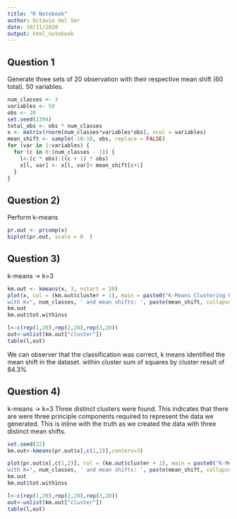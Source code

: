 ```yaml
---
title: "R Notebook"
author: Octavio del Ser
date: 10/11/2020
output: html_notebook
---
```


## Question 1
Generate three sets of 20 observation with their respective mean shift (60 total).
50 variables.
```r
num_classes <- 3
variables <- 50
obs <- 20
set.seed(2394)
total_obs <- obs * num_classes
x <- matrix(rnorm(num_classes*variables*obs), ncol = variables)
mean_shift <- sample(-10:10, obs, replace = FALSE)
for (var in 1:variables) {
  for (c in 0:(num_classes - 1)) {
    l<-(c * obs):((c + 1) * obs)
    x[l, var] <- x[l, var]+ mean_shift[c+1]
  }
}

```
## Question 2)
Perform k-means
```r

pr.out <- prcomp(x)
biplot(pr.out, scale = 0  )
```


## Question 3)
k-means -> k=3
```r
km.out <- kmeans(x, 3, nstart = 20)
plot(x, col = (km.out$cluster + 1), main = paste0("K-Means Clustering Results
with K=", num_classes, ' and mean shifts: ', paste(mean_shift, collapse = ', ')), xlab = "", ylab = "", pch = 20, cex = 2)
km.out
km.out$tot.withinss

l<-c(rep(1,20),rep(2,20),rep(3,20))
out<-unlist(km.out["cluster"])
table(l,out)
```
We can observer that the classification was correct, k means identified the mean shift in the dataset.
within cluster sum of squares by cluster result of 84.3%

## Question 4)
k-means -> k=3
Three distinct clusters were found. This indicates that there are were three principle components required to represent the data we generated. This is inline with the truth as
we created the data with three distinct mean shifts.

```r
set.seed(22)
km.out<-kmeans(pr.out$x[,c(1,2)],centers=3)

plot(pr.out$x[,c(1,2)], col = (km.out$cluster + 1), main = paste0("K-Means Clustering Results
with K=", num_classes, ' and mean shifts: ', paste(mean_shift, collapse = ', ')), xlab = "", ylab = "", pch = 20, cex = 2)
km.out
km.out$tot.withinss

l<-c(rep(1,20),rep(2,20),rep(3,20))
out<-unlist(km.out["cluster"])
table(l,out)
```